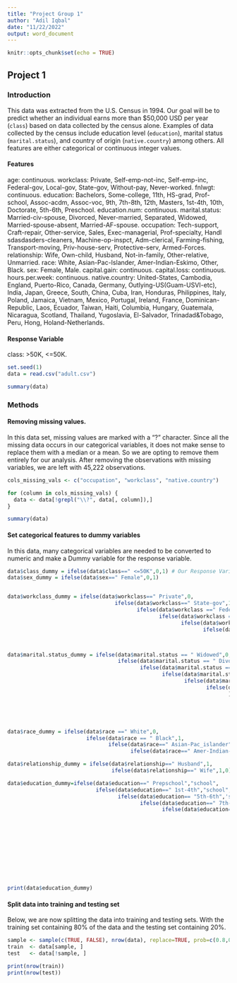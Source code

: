 ```yaml
---
title: "Project Group 1"
author: "Adil Iqbal"
date: "11/22/2022"
output: word_document
---
```


```r
knitr::opts_chunk$set(echo = TRUE)
```

## Project 1

### Introduction

This data was extracted from the U.S. Census in 1994. Our goal will be to predict whether an individual earns more than $50,000 USD per year (`class`) based on data collected by the census alone. Examples of data collected by the census include education level (`education`), marital status (`marital.status`), and country of origin (`native.country`) among others. All features are either categorical or continuous integer values.


#### Features

age: continuous.
workclass: Private, Self-emp-not-inc, Self-emp-inc, Federal-gov, Local-gov, State-gov, Without-pay, Never-worked.
fnlwgt: continuous.
education: Bachelors, Some-college, 11th, HS-grad, Prof-school, Assoc-acdm, Assoc-voc, 9th, 7th-8th, 12th, Masters, 1st-4th, 10th, Doctorate, 5th-6th, Preschool.
education.num: continuous.
marital.status: Married-civ-spouse, Divorced, Never-married, Separated, Widowed, Married-spouse-absent, Married-AF-spouse.
occupation: Tech-support, Craft-repair, Other-service, Sales, Exec-managerial, Prof-specialty, Handl sdasdasders-cleaners, Machine-op-inspct, Adm-clerical, Farming-fishing, Transport-moving, Priv-house-serv, Protective-serv, Armed-Forces.
relationship: Wife, Own-child, Husband, Not-in-family, Other-relative, Unmarried.
race: White, Asian-Pac-Islander, Amer-Indian-Eskimo, Other, Black.
sex: Female, Male.
capital.gain: continuous.
capital.loss: continuous.
hours.per.week: continuous.
native.country: United-States, Cambodia, England, Puerto-Rico, Canada, Germany, Outlying-US(Guam-USVI-etc), India, Japan, Greece, South, China, Cuba, Iran, Honduras, Philippines, Italy, Poland, Jamaica, Vietnam, Mexico, Portugal, Ireland, France, Dominican-Republic, Laos, Ecuador, Taiwan, Haiti, Columbia, Hungary, Guatemala, Nicaragua, Scotland, Thailand, Yugoslavia, El-Salvador, Trinadad&Tobago, Peru, Hong, Holand-Netherlands.

#### Response Variable

class: >50K, <=50K.

```r
set.seed(1)
data = read.csv("adult.csv")

summary(data)
```

### Methods

#### Removing missing values. 

In this data set, missing values are marked with a "?" character. Since all the missing data occurs in our categorical variables, it does not make sense to replace them with a median or a mean. So we are opting to remove them entirely for our analysis. After removing the observations with missing variables, we are left with 45,222 observations.

```r
cols_missing_vals <- c("occupation", "workclass", "native.country")

for (column in cols_missing_vals) {
  data <- data[!grepl("\\?", data[, column]),]
}

summary(data)
```

#### Set categorical features to dummy variables
In this data, many categorical variables are needed to be converted to numeric and make a Dummy variable for the response variable.

```r
data$class_dummy = ifelse(data$class==" <=50K",0,1) # Our Response Variable. I made 0 for below 50K and 1 for above 50K
data$sex_dummy = ifelse(data$sex==" Female",0,1)


data$workclass_dummy = ifelse(data$workclass==" Private",0,
                                  ifelse(data$workclass==" State-gov",1,
                                         ifelse(data$workclass ==" Federal-gov",2,
                                                ifelse(data$workclass == " Self-emp-not-inc",3, 
                                                       ifelse(data$workclass==" Self-emp-inc",4, 
                                                              ifelse(data$workclass==" Local-gov",5,6)))))) #



data$marital.status_dummy = ifelse(data$marital.status == " Widowed",0,
                                   ifelse(data$marital.status == " Divorced",1,
                                          ifelse(data$marital.status == " Separated",2,
                                                 ifelse(data$marital.status == " Never-married",3,
                                                        ifelse(data$marital.status== " Married-civ-spouse",4,
                                                               ifelse(data$marital.status==" Married-AF-spouse",4,5
                                                                      ))))))





data$race_dummy = ifelse(data$race ==" White",0,
                         ifelse(data$race == " Black",1,
                                ifelse(data$race==" Asian-Pac_islander",2,
                                       ifelse(data$race==" Amer-Indian-Eskimo",3,4))))

data$relationship_dummy = ifelse(data$relationship==" Husband",1,
                                 ifelse(data$relationship==" Wife",1,0))

data$education_dummy=ifelse(data$education==" Prepschool","school",
                            ifelse(data$education==" 1st-4th","school",
                                   ifelse(data$education== "5th-6th",'school',
                                          ifelse(data$education==" 7th-8th","school",
                                                 ifelse(data$education==" 9th","school", ifelse(data$education==" 10th","school",
                                                                                                ifelse(data$education==" 11th","school",
                                                                                                       ifelse(data$education==" 12th","school",
                                                                                                              ifelse(data$education==" HS-grad","High School",
                                                                                                                     ifelse(data$education==" Assos-voc", "Higher",
                                                                                                                            ifelse(data$education==" Assoc-acdm","Higher",
                                                                                                                                   ifelse(data$education==" Prof-school","Higher",
                                                                                                                                          ifelse(data$education==" Some-college","Higher",
                                                                                                                                                 ifelse(data$education==" Bachelors","Undergrad",
                                                                                                                                                        ifelse(data$education==" Masters","Grad",
                                                                                                                                                               ifelse(data$education==" Doctorate","Doc", "UNKOWN"))))))))))))))))

print(data$education_dummy)
```


#### Split data into training and testing set

Below, we are now splitting the data into training and testing sets. With the training set containing 80% of the data and the testing set containing 20%. 

```r
sample <- sample(c(TRUE, FALSE), nrow(data), replace=TRUE, prob=c(0.8,0.2))
train  <- data[sample, ]
test   <- data[!sample, ]

print(nrow(train))
print(nrow(test))
```


